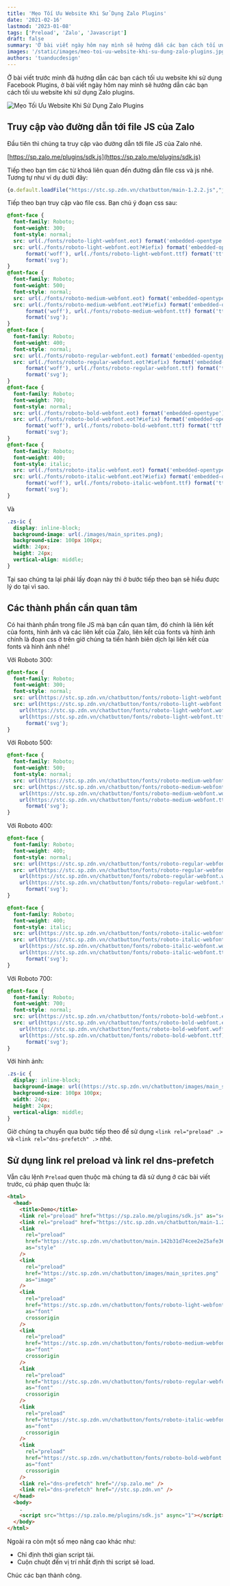 ```yaml
---
title: 'Mẹo Tối Ưu Website Khi Sử Dụng Zalo Plugins'
date: '2021-02-16'
lastmod: '2023-01-08'
tags: ['Preload', 'Zalo', 'Javascript']
draft: false
summary: 'Ở bài viết ngày hôm nay mình sẽ hướng dẫn các bạn cách tối ưu website khi sử dụng Zalo plugins.'
images: '/static/images/meo-toi-uu-website-khi-su-dung-zalo-plugins.jpg'
authors: 'tuanducdesign'
---
```


Ở bài viết trước mình đã hướng dẫn các bạn cách tối ưu website khi sử dụng Facebook Plugins, ở bài viết ngày hôm nay mình sẽ hướng dẫn các bạn cách tối ưu website khi sử dụng Zalo plugins.

![Mẹo Tối Ưu Website Khi Sử Dụng Zalo Plugins](/static/images/meo-toi-uu-website-khi-su-dung-zalo-plugins.jpg)

## Truy cập vào đường dẫn tới file JS của Zalo

Đầu tiên thì chúng ta truy cập vào đường dẫn tới file JS của Zalo nhé.

[https://sp.zalo.me/plugins/sdk.js](https://sp.zalo.me/plugins/sdk.js)

Tiếp theo bạn tìm các từ khoá liên quan đến đường dẫn file css và js nhé. Tương tự như ví dụ dưới đây:

```js
{o.default.loadFile("https://stc.sp.zdn.vn/chatbutton/main-1.2.2.js","js"),o.default.loadFile("https://stc.sp.zdn.vn/chatbutton/main.142b31d74cee2e25afe3651f0591f9f4.css","css")},100)}}}
```

Tiếp theo bạn truy cập vào file css. Bạn chú ý đoạn css sau:

```css
@font-face {
  font-family: Roboto;
  font-weight: 300;
  font-style: normal;
  src: url(./fonts/roboto-light-webfont.eot) format('embedded-opentype');
  src: url(./fonts/roboto-light-webfont.eot?#iefix) format('embedded-opentype'), url(./fonts/roboto-light-webfont.woff)
      format('woff'), url(./fonts/roboto-light-webfont.ttf) format('ttf'), url(./fonts/roboto-light-webfont.svg#roboto)
      format('svg');
}
@font-face {
  font-family: Roboto;
  font-weight: 500;
  font-style: normal;
  src: url(./fonts/roboto-medium-webfont.eot) format('embedded-opentype');
  src: url(./fonts/roboto-medium-webfont.eot?#iefix) format('embedded-opentype'), url(./fonts/roboto-medium-webfont.woff)
      format('woff'), url(./fonts/roboto-medium-webfont.ttf) format('ttf'), url(./fonts/roboto-medium-webfont.svg#roboto)
      format('svg');
}
@font-face {
  font-family: Roboto;
  font-weight: 400;
  font-style: normal;
  src: url(./fonts/roboto-regular-webfont.eot) format('embedded-opentype');
  src: url(./fonts/roboto-regular-webfont.eot?#iefix) format('embedded-opentype'), url(./fonts/roboto-regular-webfont.woff)
      format('woff'), url(./fonts/roboto-regular-webfont.ttf) format('ttf'), url(./fonts/roboto-regular-webfont.svg#roboto)
      format('svg');
}
@font-face {
  font-family: Roboto;
  font-weight: 700;
  font-style: normal;
  src: url(./fonts/roboto-bold-webfont.eot) format('embedded-opentype');
  src: url(./fonts/roboto-bold-webfont.eot?#iefix) format('embedded-opentype'), url(./fonts/roboto-bold-webfont.woff)
      format('woff'), url(./fonts/roboto-bold-webfont.ttf) format('ttf'), url(./fonts/roboto-bold-webfont.svg#roboto)
      format('svg');
}
@font-face {
  font-family: Roboto;
  font-weight: 400;
  font-style: italic;
  src: url(./fonts/roboto-italic-webfont.eot) format('embedded-opentype');
  src: url(./fonts/roboto-italic-webfont.eot?#iefix) format('embedded-opentype'), url(./fonts/roboto-italic-webfont.woff)
      format('woff'), url(./fonts/roboto-italic-webfont.ttf) format('ttf'), url(./fonts/roboto-italic-webfont.svg#roboto)
      format('svg');
}
```

Và

```css
.zs-ic {
  display: inline-block;
  background-image: url(./images/main_sprites.png);
  background-size: 100px 100px;
  width: 24px;
  height: 24px;
  vertical-align: middle;
}
```

Tại sao chúng ta lại phải lấy đoạn này thì ở bước tiếp theo bạn sẽ hiểu được lý do tại vì sao.

## Các thành phần cần quan tâm

Có hai thành phần trong file JS mà bạn cần quan tâm, đó chính là liên kết của fonts, hình ảnh và các liên kết của Zalo, liên kết của fonts và hình ảnh chính là đoạn css ở trên giờ chúng ta tiến hành biên dịch lại liên kết của fonts và hình ảnh nhé!

Với Roboto 300:

```css
@font-face {
  font-family: Roboto;
  font-weight: 300;
  font-style: normal;
  src: url(https://stc.sp.zdn.vn/chatbutton/fonts/roboto-light-webfont.eot) format('embedded-opentype');
  src: url(https://stc.sp.zdn.vn/chatbutton/fonts/roboto-light-webfont.eot?#iefix) format('embedded-opentype'),
    url(https://stc.sp.zdn.vn/chatbutton/fonts/roboto-light-webfont.woff) format('woff'),
    url(https://stc.sp.zdn.vn/chatbutton/fonts/roboto-light-webfont.ttf) format('ttf'), url(https://stc.sp.zdn.vn/chatbutton/fonts/roboto-light-webfont.svg#roboto)
      format('svg');
}
```

Với Roboto 500:

```css
@font-face {
  font-family: Roboto;
  font-weight: 500;
  font-style: normal;
  src: url(https://stc.sp.zdn.vn/chatbutton/fonts/roboto-medium-webfont.eot) format('embedded-opentype');
  src: url(https://stc.sp.zdn.vn/chatbutton/fonts/roboto-medium-webfont.eot?#iefix) format('embedded-opentype'),
    url(https://stc.sp.zdn.vn/chatbutton/fonts/roboto-medium-webfont.woff) format('woff'),
    url(https://stc.sp.zdn.vn/chatbutton/fonts/roboto-medium-webfont.ttf) format('ttf'), url(https://stc.sp.zdn.vn/chatbutton/fonts/roboto-medium-webfont.svg#roboto)
      format('svg');
}
```

Với Roboto 400:

```css
@font-face {
  font-family: Roboto;
  font-weight: 400;
  font-style: normal;
  src: url(https://stc.sp.zdn.vn/chatbutton/fonts/roboto-regular-webfont.eot) format('embedded-opentype');
  src: url(https://stc.sp.zdn.vn/chatbutton/fonts/roboto-regular-webfont.eot?#iefix) format('embedded-opentype'),
    url(https://stc.sp.zdn.vn/chatbutton/fonts/roboto-regular-webfont.woff) format('woff'),
    url(https://stc.sp.zdn.vn/chatbutton/fonts/roboto-regular-webfont.ttf) format('ttf'), url(https://stc.sp.zdn.vn/chatbutton/fonts/roboto-regular-webfont.svg#roboto)
      format('svg');
}

@font-face {
  font-family: Roboto;
  font-weight: 400;
  font-style: italic;
  src: url(https://stc.sp.zdn.vn/chatbutton/fonts/roboto-italic-webfont.eot) format('embedded-opentype');
  src: url(https://stc.sp.zdn.vn/chatbutton/fonts/roboto-italic-webfont.eot?#iefix) format('embedded-opentype'),
    url(https://stc.sp.zdn.vn/chatbutton/fonts/roboto-italic-webfont.woff) format('woff'),
    url(https://stc.sp.zdn.vn/chatbutton/fonts/roboto-italic-webfont.ttf) format('ttf'), url(https://stc.sp.zdn.vn/chatbutton/fonts/roboto-italic-webfont.svg#roboto)
      format('svg');
}
```

Với Roboto 700:

```css
@font-face {
  font-family: Roboto;
  font-weight: 700;
  font-style: normal;
  src: url(https://stc.sp.zdn.vn/chatbutton/fonts/roboto-bold-webfont.eot) format('embedded-opentype');
  src: url(https://stc.sp.zdn.vn/chatbutton/fonts/roboto-bold-webfont.eot?#iefix) format('embedded-opentype'),
    url(https://stc.sp.zdn.vn/chatbutton/fonts/roboto-bold-webfont.woff) format('woff'),
    url(https://stc.sp.zdn.vn/chatbutton/fonts/roboto-bold-webfont.ttf) format('ttf'), url(https://stc.sp.zdn.vn/chatbutton/fonts/roboto-bold-webfont.svg#roboto)
      format('svg');
}
```

Với hình ảnh:

```css
.zs-ic {
  display: inline-block;
  background-image: url((https://stc.sp.zdn.vn/chatbutton/images/main_sprites.png);
  background-size: 100px 100px;
  width: 24px;
  height: 24px;
  vertical-align: middle;
}
```

Giờ chúng ta chuyển qua bước tiếp theo để sử dụng `<link rel="preload" .>` và `<link rel="dns-prefetch" .>` nhé.

## Sử dụng link rel preload và link rel dns-prefetch

Vẫn câu lệnh `Preload` quen thuộc mà chúng ta đã sử dụng ở các bài viết trước, cú pháp quen thuộc là:

```html
<html>
  <head>
    <title>Demo</title>
    <link rel="preload" href="https://sp.zalo.me/plugins/sdk.js" as="script" />
    <link rel="preload" href="https://stc.sp.zdn.vn/chatbutton/main-1.2.2.js" as="script" />
    <link
      rel="preload"
      href="https://stc.sp.zdn.vn/chatbutton/main.142b31d74cee2e25afe3651f0591f9f4.css"
      as="style"
    />
    <link
      rel="preload"
      href="https://stc.sp.zdn.vn/chatbutton/images/main_sprites.png"
      as="image"
    />
    <link
      rel="preload"
      href="https://stc.sp.zdn.vn/chatbutton/fonts/roboto-light-webfont.woff"
      as="font"
      crossorigin
    />
    <link
      rel="preload"
      href="https://stc.sp.zdn.vn/chatbutton/fonts/roboto-medium-webfont.woff"
      as="font"
      crossorigin
    />
    <link
      rel="preload"
      href="https://stc.sp.zdn.vn/chatbutton/fonts/roboto-regular-webfont.woff"
      as="font"
      crossorigin
    />
    <link
      rel="preload"
      href="https://stc.sp.zdn.vn/chatbutton/fonts/roboto-italic-webfont.woff"
      as="font"
      crossorigin
    />
    <link
      rel="preload"
      href="https://stc.sp.zdn.vn/chatbutton/fonts/roboto-bold-webfont.woff"
      as="font"
      crossorigin
    />
    <link rel="dns-prefetch" href="//sp.zalo.me" />
    <link rel="dns-prefetch" href="//stc.sp.zdn.vn" />
  </head>
  <body>
    .
    <script src="https://sp.zalo.me/plugins/sdk.js" async="1"></script>
  </body>
</html>
```

Ngoài ra còn một số mẹo nâng cao khác như:

- Chỉ định thời gian script tải.
- Cuộn chuột đến vị trí nhất định thì script sẽ load.

Chúc các bạn thành công.

